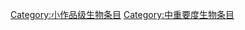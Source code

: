 {{catmore1|[[Wikipedia:生物专题|Wikipedia:生物专题]]}}
{{emptycat}}
{{生物条目统计表}}
[[Category:小作品级生物条目|Category:小作品级生物条目]]
[[Category:中重要度生物条目|Category:中重要度生物条目]]
